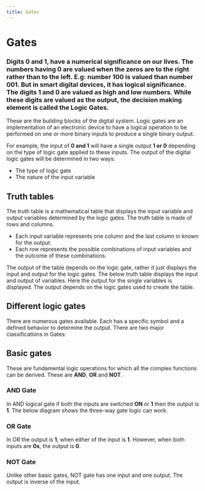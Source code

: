 ```yaml
---
title: Gates
---
```


# Gates

### Digits 0 and 1, have a numerical significance on our lives. The numbers having 0 are valued when the zeros are to the right rather than to the left. E.g: number 100 is valued than number 001. But in smart digital devices, it has logical significance. The digits 1 and 0 are valued as high and low numbers. While these digits are valued as the output, the decision making element is called the Logic Gates.

These are the building blocks of the digital system. Logic gates are an implementation of an electronic device to have a logical operation to be performed on one or more binary inputs to produce a single binary output.

For example, the input of **0 and 1** will have a single output **1 or 0** depending on the type of logic gate applied to these inputs. The output of the digital logic gates will be determined in two ways:
- The type of logic gate
- The nature of the input variable

## Truth tables

The truth table is a mathematical table that displays the input variable and output variables determined by the logic gates. The truth table is made of rows and columns.
- Each input variable represents one column and the last column in known for the output.
- Each row represents the possible combinations of input variables and the outcome of these combinations.

The output of the table depends on the logic gate, rather it just displays the input and output for the logic gates. The below truth table displays the input and output of variables. Here the output for the single variables is displayed. The output depends on the logic gates used to create the table.

## Different logic gates
There are numerous gates available. Each has a specific symbol and a defined behavior to determine the output. There are two major classifications in Gates:

## Basic gates
These are fundamental logic operations for which all the complex functions can be derived. These are **AND**, **OR** and **NOT**.

### AND Gate
In AND logical gate if both the inputs are switched **ON** or **1** then the output is **1**. The below diagram shows the three-way gate logic can work.

### OR Gate
In OR the output is **1**, when either of the input is **1**. However, when both inputs are **0s**, the output is **0**.

### NOT Gate
Unlike other basic gates, NOT gate has one input and one output. The output is inverse of the input.
